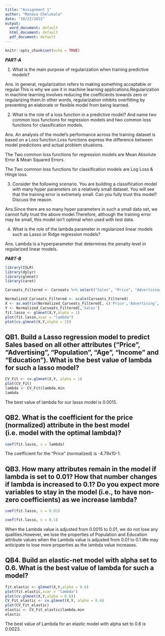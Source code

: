 ---
title: "Assignment 1"
author: "Manasa Chelukala"
date: "10/22/2022"
output:
  word_document: default
  html_document: default
  pdf_document: default
---

```{r setup, include=FALSE}
knitr::opts_chunk$set(echo = TRUE)
```
***PART-A***

@QA1. What is the main purpose of regularization when training predictive models?

Ans.  In general, regularization refers to making something acceptable or regular.This is why we use it in machine learning applications.Regularization in machine learning involves reducing the coefficients towards zero or regularizing them.In other words, regularization inhibits overfitting by preventing an elaborate or flexible model from being learned.

@QA2. What is the role of a loss function in a predictive model? And name two common loss functions for regression models and two common loss functions for classification models.

Ans. An analysis of the model's performance across the training dataset is based on a Loss function.Loss functions express the difference between model predictions and actual problem situations.

 The Two common loss functions for regression models are Mean Absolute Error & Mean Squared Errors.

The Two common loss functions for classification models are Log Loss & Hinge loss.

@QA3. Consider  the  following  scenario.  You  are  building  a  classification  model  with  many hyper  parameters  on  a  relatively  small  dataset.  You  will  see  that  the  training  error  is 
extremely small. Can you fully trust this model? Discuss the reason.

Ans.Since there are so many hyper parameters in such a small data set, we cannot fully trust the above model.Therefore, although the training error may be small, this model isn't optimal when used with test data.

@QA4. What is the role of the lambda parameter in regularized linear models such as Lasso or Ridge regression models?

Ans. Lambda is a hyperparameter that determines the penalty level in regularized linear models.


***PART-B***

```{r}
library(ISLR)
library(dplyr)
library(glmnet)
library(caret)
```

```{r}
Carseats_Filtered <- Carseats %>% select("Sales", "Price", "Advertising", "Population", "Age", "Income", "Education")
```
```{r}
Normalized_Carseats_Filtered <- scale(Carseats_Filtered)
X <- as.matrix(Normalized_Carseats_Filtered[, c('Price','Advertising','Population','Age','Income','Education')])
Y <- Normalized_Carseats_Filtered[,'Sales']
fit.lasso <- glmnet(X,Y,alpha = 1)
plot(fit.lasso,xvar = "lambda")
plot(cv.glmnet(X,Y,alpha = 1))
```

## QB1. Build a Lasso regression model to predict Sales based on all other attributes ("Price", "Advertising", "Population", "Age", "Income" and "Education").  What is the best value of lambda for such a lasso model? 


```{r}
CV_Fit <- cv.glmnet(X,Y, alpha = 1)
plot(CV_Fit)
lambda <- CV_Fit$lambda.min
lambda
```
 The best value of lambda for our lasso model is 0.0015.

## QB2. What is the coefficient for the price (normalized) attribute in the best model (i.e. model with the optimal lambda)? 

```{r}
coef(fit.lasso, s = lambda)
```

The coefficient for the "Price" (normalized) is -4.79x10-1.

## QB3. How many attributes remain in the model if lambda is set to 0.01? How that number changes if lambda is increased to 0.1? Do you expect more variables to stay in the model (i.e., to have non-zero coefficients) as we increase lambda? 

```{r}
coef(fit.lasso, s = 0.01)
```
```{r}
coef(fit.lasso, s = 0.1)
```
When the Lambda value is adjusted from 0.0015 to 0.01, we do not lose any qualities.However, we lose the properties of  Population and Education attribute values when the Lambda value is adjusted from 0.01 to 0.1.We may anticipate to lose more properties as the lambda value increases.

## QB4. Build an elastic-net model with alpha set to 0.6. What is the best value of lambda for such a model? 

```{r}
fit.elastic <- glmnet(X,Y,alpha = 0.6)
plot(fit.elastic,xvar = "lambda")
plot(cv.glmnet(X,Y,alpha = 0.6))
CV_Fit_elastic <- cv.glmnet(X,Y, alpha = 0.6)
plot(CV_Fit_elastic)
elastic <- CV_Fit_elastic$lambda.min
elastic
```
The best value of  Lambda for an elastic model with alpha set to 0.6 is 0.0023.